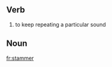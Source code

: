 == Verb ==

#to keep repeating a particular sound

== Noun ==
<!--copyvio blanked-->

[[fr:stammer]]